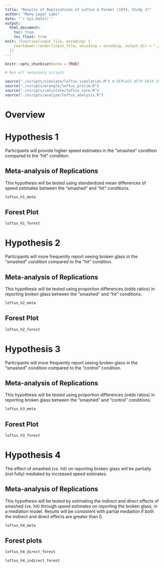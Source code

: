 ```yaml
---
title: "Results of Replications of Loftus & Palmer (1974, Study 2)"
author: "Many Legal Labs"
date: "`r Sys.Date()`"
output: 
  html_document:
    toc: true
    toc_float: true
knit: (function(input_file, encoding) {
    rmarkdown::render(input_file, encoding = encoding, output_dir = "./reports/")
  })
---
```


```r
knitr::opts_chunk$set(echo = TRUE)

# Run all necessary scripts

source("./scripts/simulate/loftus_simulation.R") # REPLACE WITH DATA IMPORTATION
source("./scripts/wrangle/loftus_prelim.R")
source("./scripts/calculate/loftus_core.R")
source("./scripts/analyze/loftus_analysis.R")

```

# Overview

# Hypothesis 1

Participants will provide higher speed estimates in the "smashed" condition compared to the "hit" condition.

## Meta-analysis of Replications

This hypothesis will be tested using standardized mean differences of speed estimates between the "smashed" and "hit" conditions.

```r
loftus_h1_meta
```

## Forest Plot

```r
loftus_h1_forest
```

# Hypothesis 2

Participants will more frequently report seeing broken glass in the "smashed" condition compared to the "hit" condition.

## Meta-analysis of Replications

This hypothesis will be tested using proportion differences (odds ratios) in reporting broken glass between the "smashed" and "hit" conditions.

```r
loftus_h2_meta
```

## Forest Plot

```r
loftus_h2_forest
```

# Hypothesis 3

Participants will more frequently report seeing broken glass in the "smashed" condition compared to the "control" condition.

## Meta-analysis of Replications

This hypothesis will be tested using proportion differences (odds ratios) in reporting broken glass between the "smashed" and "control" conditions.

```r
loftus_h3_meta
```

## Forest Plot

```r
loftus_h3_forest
```

# Hypothesis 4

The effect of smashed (vs. hit) on reporting broken glass will be partially (not fully) mediated by increased speed estimates.

## Meta-analysis of Replications

This hypothesis will be tested by estimating the indirect and direct effects of smashed (vs. hit) through speed estimates on reporting the broken glass, in a mediation model. Results will be consistent with partial mediation if both the indirect and direct effects are greater than 0.

```r
loftus_h4_meta
```

## Forest plots

```r
loftus_h4_direct_forest
```

```r
loftus_h4_indirect_forest
```

